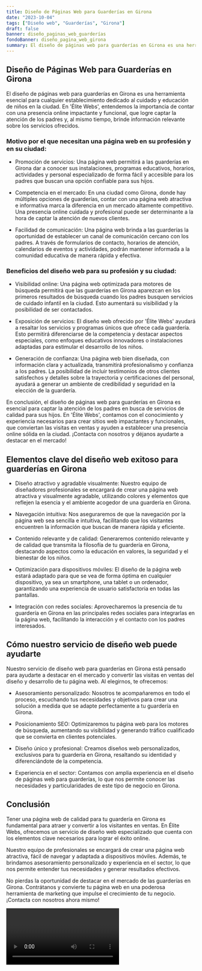 ```yaml
---
title: Diseño de Páginas Web para Guarderías en Girona
date: "2023-10-04"
tags: ["Diseño web", "Guarderías", "Girona"]
draft: false
banner: diseño_paginas_web_guarderías
fondoBanner: diseño_pagina_web_girona
summary: El diseño de páginas web para guarderías en Girona es una herramienta esencial para cualquier establecimiento dedicado al cuidado y educación de niños en la ciudad. En 'Élite Webs', entendemos la importancia de contar con una presencia online impactante y funcional, que logre captar la atención de los padres y, al mismo tiempo, brinde información relevante sobre los servicios ofrecidos.
---
```



## Diseño de Páginas Web para Guarderías en Girona

El diseño de páginas web para guarderías en Girona es una herramienta esencial para cualquier establecimiento dedicado al cuidado y educación de niños en la ciudad. En 'Élite Webs', entendemos la importancia de contar con una presencia online impactante y funcional, que logre captar la atención de los padres y, al mismo tiempo, brinde información relevante sobre los servicios ofrecidos.

### Motivo por el que necesitan una página web en su profesión y en su ciudad:

- Promoción de servicios: Una página web permitirá a las guarderías en Girona dar a conocer sus instalaciones, programas educativos, horarios, actividades y personal especializado de forma fácil y accesible para los padres que buscan una opción confiable para sus hijos.

- Competencia en el mercado: En una ciudad como Girona, donde hay múltiples opciones de guarderías, contar con una página web atractiva e informativa marca la diferencia en un mercado altamente competitivo. Una presencia online cuidada y profesional puede ser determinante a la hora de captar la atención de nuevos clientes.

- Facilidad de comunicación: Una página web brinda a las guarderías la oportunidad de establecer un canal de comunicación cercano con los padres. A través de formularios de contacto, horarios de atención, calendarios de eventos y actividades, podrán mantener informada a la comunidad educativa de manera rápida y efectiva.

### Beneficios del diseño web para su profesión y su ciudad:

- Visibilidad online: Una página web optimizada para motores de búsqueda permitirá que las guarderías en Girona aparezcan en los primeros resultados de búsqueda cuando los padres busquen servicios de cuidado infantil en la ciudad. Esto aumentará su visibilidad y la posibilidad de ser contactados.

- Exposición de servicios: El diseño web ofrecido por 'Élite Webs' ayudará a resaltar los servicios y programas únicos que ofrece cada guardería. Esto permitirá diferenciarse de la competencia y destacar aspectos especiales, como enfoques educativos innovadores o instalaciones adaptadas para estimular el desarrollo de los niños.

- Generación de confianza: Una página web bien diseñada, con información clara y actualizada, transmitirá profesionalismo y confianza a los padres. La posibilidad de incluir testimonios de otros clientes satisfechos y detalles sobre la trayectoria y certificaciones del personal, ayudará a generar un ambiente de credibilidad y seguridad en la elección de la guardería.

En conclusión, el diseño de páginas web para guarderías en Girona es esencial para captar la atención de los padres en busca de servicios de calidad para sus hijos. En 'Élite Webs', contamos con el conocimiento y experiencia necesarios para crear sitios web impactantes y funcionales, que conviertan las visitas en ventas y ayuden a establecer una presencia online sólida en la ciudad. ¡Contacta con nosotros y déjanos ayudarte a destacar en el mercado!

<GifSeo />

<Cta />

## Elementos clave del diseño web exitoso para guarderías en Girona

- Diseño atractivo y agradable visualmente: Nuestro equipo de diseñadores profesionales se encargará de crear una página web atractiva y visualmente agradable, utilizando colores y elementos que reflejen la esencia y el ambiente acogedor de una guardería en Girona.

- Navegación intuitiva: Nos aseguraremos de que la navegación por la página web sea sencilla e intuitiva, facilitando que los visitantes encuentren la información que buscan de manera rápida y eficiente.

- Contenido relevante y de calidad: Generaremos contenido relevante y de calidad que transmita la filosofía de tu guardería en Girona, destacando aspectos como la educación en valores, la seguridad y el bienestar de los niños.

- Optimización para dispositivos móviles: El diseño de la página web estará adaptado para que se vea de forma óptima en cualquier dispositivo, ya sea un smartphone, una tablet o un ordenador, garantizando una experiencia de usuario satisfactoria en todas las pantallas.

- Integración con redes sociales: Aprovecharemos la presencia de tu guardería en Girona en las principales redes sociales para integrarlas en la página web, facilitando la interacción y el contacto con los padres interesados.

## Cómo nuestro servicio de diseño web puede ayudarte

Nuestro servicio de diseño web para guarderías en Girona está pensado para ayudarte a destacar en el mercado y convertir las visitas en ventas del diseño y desarrollo de tu página web. Al elegirnos, te ofrecemos:

- Asesoramiento personalizado: Nosotros te acompañaremos en todo el proceso, escuchando tus necesidades y objetivos para crear una solución a medida que se adapte perfectamente a tu guardería en Girona.

- Posicionamiento SEO: Optimizaremos tu página web para los motores de búsqueda, aumentando su visibilidad y generando tráfico cualificado que se convierta en clientes potenciales.

- Diseño único y profesional: Creamos diseños web personalizados, exclusivos para tu guardería en Girona, resaltando su identidad y diferenciándote de la competencia.

- Experiencia en el sector: Contamos con amplia experiencia en el diseño de páginas web para guarderías, lo que nos permite conocer las necesidades y particularidades de este tipo de negocio en Girona.

## Conclusión

Tener una página web de calidad para tu guardería en Girona es fundamental para atraer y convertir a los visitantes en ventas. En Élite Webs, ofrecemos un servicio de diseño web especializado que cuenta con los elementos clave necesarios para lograr el éxito online.

Nuestro equipo de profesionales se encargará de crear una página web atractiva, fácil de navegar y adaptada a dispositivos móviles. Además, te brindamos asesoramiento personalizado y experiencia en el sector, lo que nos permite entender tus necesidades y generar resultados efectivos.

No pierdas la oportunidad de destacar en el mercado de las guarderías en Girona. Contrátanos y convierte tu página web en una poderosa herramienta de marketing que impulse el crecimiento de tu negocio. ¡Contacta con nosotros ahora mismo!

<Video />

<CtaBot job="Guarderías" city="Girona" />

<Gmaps query="Girona+españa+maps" />
